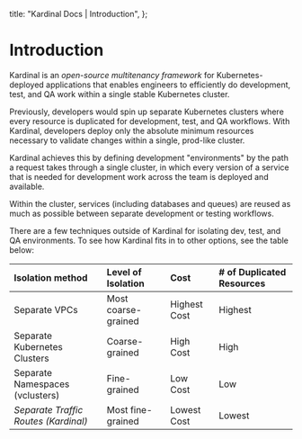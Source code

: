   title: "Kardinal Docs | Introduction",
};

# Introduction

Kardinal is an _open-source multitenancy framework_ for Kubernetes-deployed applications that enables engineers to efficiently do development, test, and QA work within a single stable Kubernetes cluster.

Previously, developers would spin up separate Kubernetes clusters where every resource is duplicated for development, test, and QA workflows. With Kardinal, developers deploy only the absolute minimum resources necessary to validate changes within a single, prod-like cluster.

Kardinal achieves this by defining development "environments" by the path a request takes through a single cluster, in which every version of a service that is needed for development work across the team is deployed and available.

Within the cluster, services (including databases and queues) are reused as much as possible between separate development or testing workflows.

There are a few techniques outside of Kardinal for isolating dev, test, and QA environments. To see how Kardinal fits in to other options, see the table below:

| Isolation method | Level of Isolation | Cost | # of Duplicated Resources |
| :--- | :--- | :--- | :--- |
| Separate VPCs | Most coarse-grained | Highest Cost | Highest |
| Separate Kubernetes Clusters | Coarse-grained | High Cost | High |
| Separate Namespaces (vclusters) | Fine-grained | Low Cost | Low |
| *Separate Traffic Routes (Kardinal)* | Most fine-grained | Lowest Cost | Lowest |

